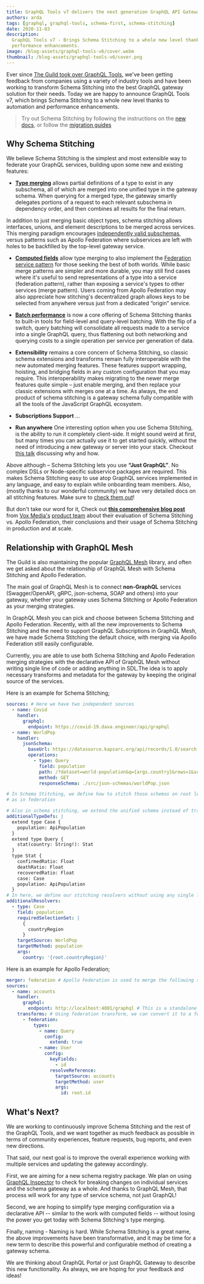 ```yaml
---
title: GraphQL Tools v7 delivers the next generation GraphQL API Gateway
authors: arda
tags: [graphql, graphql-tools, schema-first, schema-stitching]
date: 2020-11-03
description:
  GraphQL Tools v7 - Brings Schema Stitching to a whole new level thanks to automation and
  performance enhancements.
image: /blog-assets/graphql-tools-v6/cover.webm
thumbnail: /blog-assets/graphql-tools-v6/cover.png
---
```


Ever since [The Guild took over GraphQL Tools](/blog/graphql-tools-v6), we've been getting feedback
from companies using a variety of industry tools and have been working to transform Schema Stitching
into the best GraphQL gateway solution for their needs. Today we are happy to announce GraphQL Tools
v7, which brings Schema Stitching to a whole new level thanks to automation and performance
enhancements.

> Try out Schema Stitching by following the instructions on the
> [new docs](https://graphql-tools.com/docs/stitch-combining-schemas), or follow the
> [migration guides](https://graphql-tools.com/docs/migration-from-tools)

## Why Schema Stitching

We believe Schema Stitching is the simplest and most extensible way to federate your GraphQL
services, building upon some new and existing features:

- **[Type merging](https://graphql-tools.com/docs/stitch-type-merging)** allows partial definitions
  of a type to exist in any subschema, all of which are merged into one unified type in the gateway
  schema. When querying for a merged type, the gateway smartly delegates portions of a request to
  each relevant subschema in dependency order, and then combines all results for the final return.

In addition to just merging basic object types, schema stitching allows interfaces, unions, and
element descriptions to be merged across services. This merging paradigm encourages
[independently valid subschemas](https://graphql-tools.com/docs/stitch-type-merging#unidirectional-merges),
versus patterns such as Apollo Federation where subservices are left with holes to be backfilled by
the top-level gateway service.

- **[Computed fields](https://graphql-tools.com/docs/stitch-type-merging#computed-fields)** allow
  type merging to also implement the
  [Federation service pattern](https://apollographql.com/docs/apollo-server/federation/federation-spec/#resolve-requests-for-entities)
  for those seeking the best of both worlds. While basic merge patterns are simpler and more
  durable, you may still find cases where it's useful to send representations of a type into a
  service (federation pattern), rather than exposing a service's types to other services (merge
  pattern). Users coming from Apollo Federation may also appreciate how stitching's decentralized
  graph allows keys to be selected from anywhere versus just from a dedicated “origin” service.

- **[Batch performance](https://graphql-tools.com/docs/stitch-type-merging#batching)** is now a core
  offering of Schema Stitching thanks to built-in tools for field-level and query-level batching.
  With the flip of a switch, query batching will consolidate all requests made to a service into a
  single GraphQL query, thus flattening out both networking and querying costs to a single operation
  per service per generation of data.

- **Extensibility** remains a core concern of Schema Stitching, so classic schema extensions and
  transforms remain fully interoperable with the new automated merging features. These features
  support wrapping, hoisting, and bridging fields in any custom configuration that you may require.
  This interoperability makes migrating to the newer merge features quite simple – just enable
  merging, and then replace your classic extensions with merges one at a time. As always, the end
  product of schema stitching is a gateway schema fully compatible with all the tools of the
  JavaScript GraphQL ecosystem.

- **Subscriptions Support** …

- **Run anywhere** One interesting option when you use Schema Stitching, is the ability to run it
  completely client-side. It might sound weird at first, but many times you can actually use it to
  get started quickly, without the need of introducing a new gateway or server into your stack.
  Checkout
  [this talk](https://youtube.com/watch?v=1bJ_M_v-tso&list=PLhCf3AUOg4PgQoY_A6xWDQ70yaNtPYtZd&index=3)
  discussing why and how.

Above although – Schema Stitching lets you use **“Just GraphQL”**. No complex DSLs or Node-specific
subservice packages are required. This makes Schema Stitching easy to use atop GraphQL services
implemented in any language, and easy to explain while onboarding team members. Also, (mostly thanks
to our wonderful community) we have very detailed docs on all stitching features. Make sure to
[check them out](https://graphql-tools.com/docs/stitch-combining-schemas)!

But don't take our word for it, Check out
**[this comprehensive blog post](https://product.voxmedia.com/2020/11/2/21494865/to-federate-or-stitch-a-graphql-gateway-revisited)**
from [Vox Media's](https://voxmedia.com) [product team](https://twitter.com/VoxProduct) about their
evaluation of Schema Stitching vs. Apollo Federation, their conclusions and their usage of Schema
Stitching in production and at scale.

## Relationship with GraphQL Mesh

The Guild is also maintaining the popular [GraphQL Mesh](http://graphql-mesh.com) library, and often
we get asked about the relationship of GraphQL Mesh with Schema Stitching and Apollo Federation.

The main goal of GraphQL Mesh is to connect **non-GraphQL** services (Swagger/OpenAPI, gRPC,
json-schema, SOAP and others) into your gateway, whether your gateway uses Schema Stitching or
Apollo Federation as your merging strategies.

In GraphQL Mesh you can pick and choose between Schema Stitching and Apollo Federation. Recently,
with all the new improvements to Schema Stitching and the need to support GraphQL Subscriptions in
GraphQL Mesh, we have made Schema Stitching the default choice, with merging via Apollo Federation
still easily configurable.

Currently, you are able to use both Schema Stitching and Apollo Federation merging strategies with
the declarative API of GraphQL Mesh without writing single line of code or adding anything in
SDL.The idea is to apply necessary transforms and metadata for the gateway by keeping the original
source of the services.

Here is an example for Schema Stitching;

```yaml
sources: # Here we have two independent sources
  - name: Covid
    handler:
      graphql:
        endpoint: https://covid-19.dava.engineer/api/graphql
  - name: WorldPop
    handler:
      jsonSchema:
        baseUrl: https://datasource.kapsarc.org/api/records/1.0/search
        operations:
          - type: Query
            field: population
            path: /?dataset=world-population&q={args.country}&rows=1&sort=year&facet=year&facet=country_name
            method: GET
            responseSchema: ./src/json-schemas/worldPop.json

# In Schema Stitching, we define how to stitch those schemas on root level instead of source level
# as in federation

# Also in schema stitching, we extend the unified schema instead of transforming the source schemas.
additionalTypeDefs: |
  extend type Case {
    population: ApiPopulation
  }
  extend type Query {
    stat(country: String!): Stat
  }
  type Stat {
    confirmedRatio: Float
    deathRatio: Float
    recoveredRatio: Float
    case: Case
    population: ApiPopulation
  }
# In here, we define our stitching resolvers without using any single line of code
additionalResolvers:
  - type: Case
    field: population
    requiredSelectionSet: |
      {
        countryRegion
      }
    targetSource: WorldPop
    targetMethod: population
    args:
      country: '{root.countryRegion}'
```

Here is an example for Apollo Federation;

```yaml
merger: federation # Apollo Federation is used to merge the following sources as federated services
sources:
  - name: accounts
    handler:
      graphql:
        endpoint: http://localhost:4001/graphql # This is a standalone GraphQL API that doesn't have any federation metadata
    transforms: # Using federation transform, we can convert it to a federated service
      - federation:
          types:
            - name: Query
              config:
                extend: true
            - name: User
              config:
                keyFields:
                  - id
                resolveReference:
                  targetSource: accounts
                  targetMethod: user
                  args:
                    id: root.id
```

## What's Next?

We are working to continuously improve Schema Stitching and the rest of the GraphQL Tools, and we
want together as much feedback as possible in terms of community experiences, feature requests, bug
reports, and even new directions.

That said, our next goal is to improve the overall experience working with multiple services and
updating the gateway accordingly.

First, we are aiming for a new schema registry package. We plan on using
[GraphQL Inspector](http://graphql-inspector.com) to check for breaking changes on individual
services and the schema gateway as a whole. And thanks to GraphQL Mesh, that process will work for
any type of service schema, not just GraphQL!

Second, we are hoping to simplify type merging configuration via a declarative API -- similar to the
work with computed fields -- without losing the power you get today with Schema Stitching's type
merging.

Finally, naming - Naming is hard. While Schema Stitching is a great name, the above improvements
have been transformative, and it may be time for a new term to describe this powerful and
configurable method of creating a gateway schema.

We are thinking about GraphQL Portal or just GraphQL Gateway to describe this new functionality. As
always, we are hoping for your feedback and ideas!
